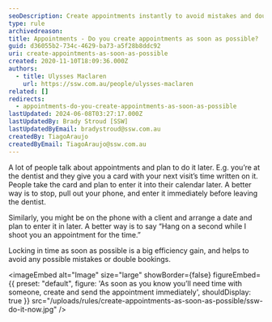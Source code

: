 ```yaml
---
seoDescription: Create appointments instantly to avoid mistakes and double bookings.
type: rule
archivedreason:
title: Appointments - Do you create appointments as soon as possible?
guid: d36055b2-734c-4629-ba73-a5f28b8ddc92
uri: create-appointments-as-soon-as-possible
created: 2020-11-10T18:09:36.000Z
authors:
  - title: Ulysses Maclaren
    url: https://ssw.com.au/people/ulysses-maclaren
related: []
redirects:
  - appointments-do-you-create-appointments-as-soon-as-possible
lastUpdated: 2024-06-08T03:27:17.000Z
lastUpdatedBy: Brady Stroud [SSW]
lastUpdatedByEmail: bradystroud@ssw.com.au
createdBy: TiagoAraujo
createdByEmail: TiagoAraujo@ssw.com.au
---
```


A lot of people talk about appointments and plan to do it later. E.g. you’re at the dentist and they give you a card with your next visit’s time written on it. People take the card and plan to enter it into their calendar later.
A better way is to stop, pull out your phone, and enter it immediately before leaving the dentist.

Similarly, you might be on the phone with a client and arrange a date and plan to enter it in later. A better way is to say “Hang on a second while I shoot you an appointment for the time.”

Locking in time as soon as possible is a big efficiency gain, and helps to avoid any possible mistakes or double bookings.


<imageEmbed
  alt="Image"
  size="large"
  showBorder={false}
  figureEmbed={{
    preset: "default",
    figure: 'As soon as you know you’ll need time with someone, create and send the appointment immediately',
    shouldDisplay: true
  }}
  src="/uploads/rules/create-appointments-as-soon-as-possible/ssw-do-it-now.jpg"
/>
